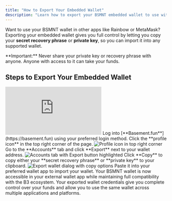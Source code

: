 ```yaml
---
title: "How to Export Your Embedded Wallet"
description: "Learn how to export your BSMNT embedded wallet to use with other apps like Rainbow or MetaMask by copying your private key or recovery phrase"
---
```


Want to use your BSMNT wallet in other apps like Rainbow or MetaMask? Exporting your embedded wallet gives you full control by letting you copy your **secret recovery phrase** or **private key**, so you can import it into any supported wallet.

<Warning>
**Important:** Never share your private key or recovery phrase with anyone. Anyone with access to it can take your funds.
</Warning>

## Steps to Export Your Embedded Wallet

<iframe
  className="w-full aspect-video rounded-xl"
  src="https://www.youtube.com/embed/HBEbnJNBXW8"
  title="How to export your embedded wallet"
  frameBorder="0"
  allow="accelerometer; autoplay; clipboard-write; encrypted-media; gyroscope; picture-in-picture"
  allowFullScreen
></iframe>

<Steps>
<Step title="Log into Basement">
  Log into [**Basement.fun**](https://basement.fun) using your preferred login method.
</Step>

<Step title="Access profile menu">
  Click the **profile icon** in the top right corner of the page.
  
  <Frame>
    <img src="https://s3.amazonaws.com/helpscout.net/docs/assets/685306b72e0550277aa9250e/images/688351828e5da9481ed4b74e/file-aIJ1FUGX3S.png" alt="Profile icon in top right corner" />
  </Frame>
</Step>

<Step title="Navigate to Accounts tab">
  Go to the **Accounts** tab and click **Export** next to your wallet address.
  
  <Frame>
    <img src="https://s3.amazonaws.com/helpscout.net/docs/assets/685306b72e0550277aa9250e/images/688352538e5da9481ed4b753/file-gu5neAqKYc.png" alt="Accounts tab with Export button highlighted" />
  </Frame>
</Step>

<Step title="Copy your credentials">
  Click **Copy** to copy either your **secret recovery phrase** or **private key** to your clipboard.
  
  <Frame>
    <img src="https://s3.amazonaws.com/helpscout.net/docs/assets/685306b72e0550277aa9250e/images/6883532b2ffac8389cce3286/file-ZMIuoduKy3.png" alt="Export wallet dialog with copy options" />
  </Frame>
</Step>

<Step title="Import to your preferred wallet">
  Paste it into your preferred wallet app to import your wallet.
  
  <Check>
    Your BSMNT wallet is now accessible in your external wallet app while maintaining full compatibility with the B3 ecosystem.
  </Check>
</Step>
</Steps>

<Info>
Your exported wallet credentials give you complete control over your funds and allow you to use the same wallet across multiple applications and platforms.
</Info>
